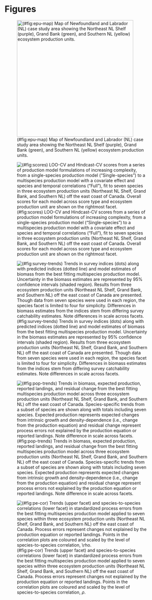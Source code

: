 
# Figures {-}


![(\#fig:epu-map) Map of Newfoundland and Labrador (NL) case study area showing the Northeast NL Shelf (purple), Grand Bank (green), and Southern NL (yellow) ecosystem production units.](`r here("analysis/paper/figures/epu_map.png")`){width=10cm}

<!-- Figures below were copied from './analysis/NL_case_study/exports/plots' -->

![(\#fig:scores) LOO-CV and Hindcast-CV scores from a series of production model formulations of increasing complexity, from a single-species production model ("Single-species") to a multispecies production model with a covariate effect and species and temporal correlations ("Full"), fit to seven species in three ecosystem production units (Northeast NL Shelf, Grand Bank, and Southern NL) off the east coast of Canada. Overall scores for each model across score type and ecosystem production unit are shown on the rightmost facet.](`r  here("analysis/paper/figures/scores.svg")`)

![(\#fig:survey-trends) Trends in survey indices (dots) along with predicted indices (dotted line) and model estimates of biomass from the best fitting multispecies production model. Uncertainty in the biomass estimates are represented by 95% confidence intervals (shaded region). Results from three ecosystem production units (Northeast NL Shelf, Grand Bank, and Southern NL) off the east coast of Canada are presented. Though data from seven species were used in each region, the species facet is limited to four for simplicity. Differences in biomass estimates from the indices stem from differing survey catchability estimates. Note differences in scale across facets.](`r  here("analysis/paper/figures/survey_trends.svg")`)

![(\#fig:pop-trends) Trends in biomass, expected production, reported landings, and residual change from the best fitting multispecies production model across three ecosystem production units (Northeast NL Shelf, Grand Bank, and Southern NL) off the east coast of Canada. Species-specific trends from a subset of species are shown along with totals including seven species. Expected production represents expected changes from intrinsic growth and density-dependence (i.e., change from the production equation) and residual change represent process errors not explained by the production equation or reported landings. Note difference in scale across facets.](`r  here("analysis/paper/figures/pop_trends.svg")`)

![(\#fig:pe-cor) Trends (upper facet) and species-to-species correlations (lower facet) in standardized process errors from the best fitting multispecies production model applied to seven species within three ecosystem production units (Northeast NL Shelf, Grand Bank, and Southern NL) off the east coast of Canada. Process errors represent changes not explained by the production equation or reported landings. Points in the correlation plots are coloured and scaled by the level of species-to-species correlation, $\rho$.](`r  here("analysis/paper/figures/pe_cor.svg")`)



